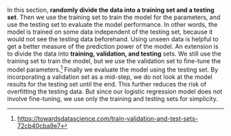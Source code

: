 In this section, **randomly divide the data into a training set and a testing set**. Then we use the training set to train the model for the parameters, and use the testing set to evaluate the model performance. In other words, the model is trained on some data independent of the testing set, because it would not see the testing data beforehand. Using unseen data is helpful to get a better measure of the prediction power of the model. An extension is to divide the data into **training, validation, and testing** sets. We still use the training set to train the model, but we use the validation set to fine-tune the model parameters.^[<https://towardsdatascience.com/train-validation-and-test-sets-72cb40cba9e7>] Finally we evaluate the model using the testing set. By incorporating a validation set as a mid-step, we do not look at the model results for the testing set until the end. This further reduces the risk of overfitting the testing data. But since our logistic regression model does not involve fine-tuning, we use only the training and testing sets for simplicity.  